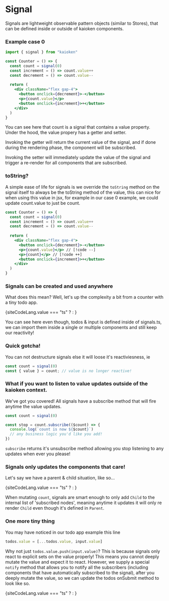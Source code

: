 

# Signal

Signals are lightweight observable pattern objects (similar to Stores), that can be defined inside or 
outside of kaioken components.


### Example case 0

```jsx
import { signal } from "kaioken"

const Counter = () => {
  const count = signal(0)
  const increment = () => count.value++
  const decrement = () => count.value--
  
  return (
    <div className="flex gap-4">
      <button onclick={decrement}>-</button>
      <p>{count.value}</p>
      <button onclick={increment}>+</button>
    </div>
  )
}
```

You can see here that count is a signal that contains a value property. Under the hood, the value propery has a getter and setter. 

Invoking the getter will return the current value of the signal, and if done during the rendering phase, the component will be subscribed.

Invoking the setter will immediately update the value of the signal and trigger a re-render for all components that are subscribed.


### toString?

A simple ease of life for signals is we override the `toString` method on the signal itself to always be the toString method of the value, 
this can nice for when using this value in jsx, for example in our case 0 example, we could update count.value to just be count.

```jsx
const Counter = () => {
  const count = signal(0)
  const increment = () => count.value++
  const decrement = () => count.value--
  
  return (
    <div className="flex gap-4">
      <button onclick={decrement}>-</button>
      <p>{count.value}</p> // [!code --]
      <p>{count}</p> // [!code ++]
      <button onclick={increment}>+</button>
    </div>
  )
}
```

### Signals can be created and used anywhere

What does this mean? Well, let's up the complexity a bit from a counter with a tiny todo app.

{siteCodeLang.value === "ts" ? <ExternalSignalExampleTS /> : <ExternalSignalExample />}

You can see here even though, todos & input is defined inside of signals.ts, we can import them inside a single or multiple components and still keep our reactivity!

### Quick gotcha!

You can not destructure signals else it will loose it's reactiviesness, ie

```ts
const count = signal(0)
const { value } = count; // value is no longer reactive!
```

### What if you want to listen to value updates outside of the kaioken context.

We've got you covered! All signals have a subscribe method that will fire anytime the value updates.

```ts
const count = signal(0)

const stop = count.subscribe(($count) => {
  console.log(`count is now ${$count}`)
  // any business logic you'd like you add!
})
```

``subscribe`` returns it's unsubscribe method allowing you stop listening to any updates when ever you please!


### Signals only updates the components that care!

Let's say we have a parent & child situation, like so...

{siteCodeLang.value === "ts" ? <SignalToChildExampleTS /> : <SignalToChildExample />}

When mutating ``count``, signals are smart enough to only add ``Child`` to the internal list of 'subscribed nodes', meaning anytime it updates it will only re render ``Child`` even though it's defined in ``Parent``.

### One more tiny thing

You may have noticed in our todo app example this line

```ts
todos.value = [...todos.value, input.value]
```

Why not just ``todos.value.push(input.value)``? This is because signals only react to explicit sets on the value properly! This means you cannot deeply mutate the value and expect it to react. However, we supply a special ``notify`` method that allows you to notify all the subscribers (including components that have automatically subscribed to the signal), after you deeply mutate the value, so we can update the todos onSubmit method to look like so.

{siteCodeLang.value === "ts" ? <NotifyExampleTS /> : <NotifyExample />}